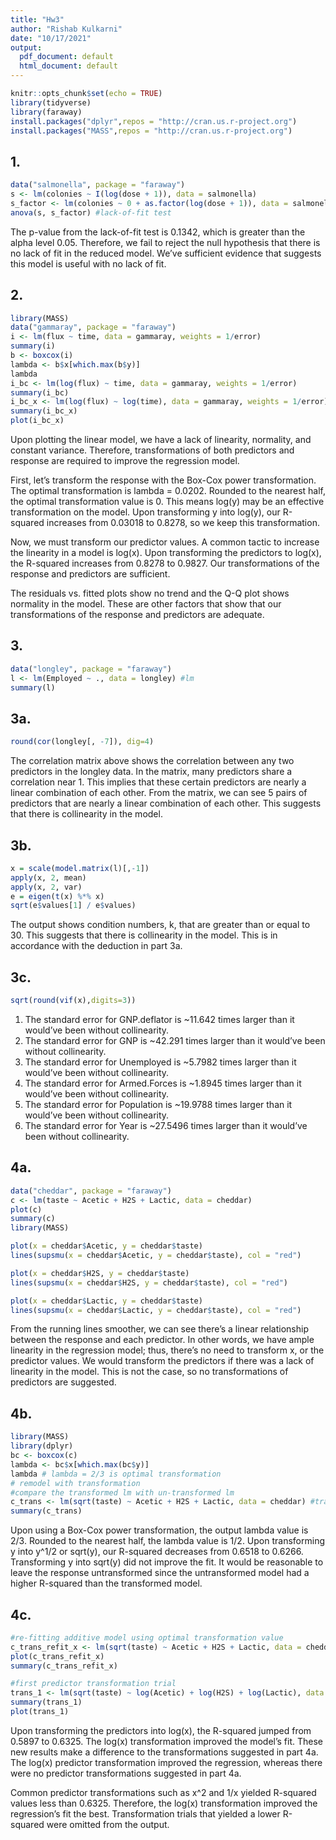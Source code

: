 ```yaml
---
title: "Hw3"
author: "Rishab Kulkarni"
date: "10/17/2021"
output:
  pdf_document: default
  html_document: default
---
```


```r
knitr::opts_chunk$set(echo = TRUE)
library(tidyverse)
library(faraway)
install.packages("dplyr",repos = "http://cran.us.r-project.org")
install.packages("MASS",repos = "http://cran.us.r-project.org")
```

## 1.
```r
data("salmonella", package = "faraway")
s <- lm(colonies ~ I(log(dose + 1)), data = salmonella)
s_factor <- lm(colonies ~ 0 + as.factor(log(dose + 1)), data = salmonella)
anova(s, s_factor) #lack-of-fit test
```


The p-value from the lack-of-fit test is 0.1342, which is greater than the alpha
level 0.05. Therefore, we fail to reject the null hypothesis that there is no 
lack of fit in the reduced model. We've sufficient evidence that suggests this
model is useful with no lack of fit.

## 2.
```r
library(MASS)
data("gammaray", package = "faraway")
i <- lm(flux ~ time, data = gammaray, weights = 1/error)
summary(i)
b <- boxcox(i)
lambda <- b$x[which.max(b$y)]
lambda
i_bc <- lm(log(flux) ~ time, data = gammaray, weights = 1/error)
summary(i_bc)
i_bc_x <- lm(log(flux) ~ log(time), data = gammaray, weights = 1/error)
summary(i_bc_x)
plot(i_bc_x)
```


Upon plotting the linear model, we have a lack of linearity, normality, and
constant variance. Therefore, transformations of both predictors and response
are required to improve the regression model.

First, let's transform the response with the Box-Cox power transformation.
The optimal transformation is lambda = 0.0202. Rounded to the nearest half,
the optimal transformation value is 0. This means log(y) may be an effective transformation on the model. Upon transforming y into log(y), our 
R-squared increases from 0.03018 to 0.8278, so we keep this transformation.

Now, we must transform our predictor values. A common tactic to increase the
linearity in a model is log(x). Upon transforming the predictors to log(x), the
R-squared increases from 0.8278 to 0.9827. Our transformations of the response 
and predictors are sufficient.

The residuals vs. fitted plots show no trend and the Q-Q plot shows normality
in the model. These are other factors that show that our transformations of the
response and predictors are adequate.

## 3.
```r
data("longley", package = "faraway")
l <- lm(Employed ~ ., data = longley) #lm
summary(l)
```

## 3a.
```r
round(cor(longley[, -7]), dig=4)
```


The correlation matrix above shows the correlation between any two predictors
in the longley data. In the matrix, many predictors share a correlation near
1. This implies that these certain predictors are nearly a linear combination
of each other. From the matrix, we can see 5 pairs of predictors that are
nearly a linear combination of each other. This suggests that there is collinearity in the model.

## 3b.
```r
x = scale(model.matrix(l)[,-1])
apply(x, 2, mean) 
apply(x, 2, var)
e = eigen(t(x) %*% x)
sqrt(e$values[1] / e$values)
```


The output shows condition numbers, k, that are greater than or equal to 30.
This suggests that there is collinearity in the model. This is in accordance
with the deduction in part 3a.

## 3c.
```r
sqrt(round(vif(x),digits=3))
```


1) The standard error for GNP.deflator is ~11.642 times larger than it would've 
been without collinearity.
2) The standard error for GNP is ~42.291 times larger than it would've been
without collinearity.
3) The standard error for Unemployed is ~5.7982 times larger than it would've 
been without collinearity.
4) The standard error for Armed.Forces is ~1.8945 times larger than it would've 
been without collinearity.
5) The standard error for Population is ~19.9788 times larger than it would've 
been without collinearity.
6) The standard error for Year is ~27.5496 times larger than it would've been
without collinearity.

## 4a.
```r
data("cheddar", package = "faraway")
c <- lm(taste ~ Acetic + H2S + Lactic, data = cheddar)
plot(c)
summary(c)
library(MASS)

plot(x = cheddar$Acetic, y = cheddar$taste)
lines(supsmu(x = cheddar$Acetic, y = cheddar$taste), col = "red")

plot(x = cheddar$H2S, y = cheddar$taste)
lines(supsmu(x = cheddar$H2S, y = cheddar$taste), col = "red")

plot(x = cheddar$Lactic, y = cheddar$taste)
lines(supsmu(x = cheddar$Lactic, y = cheddar$taste), col = "red")
```


From the running lines smoother, we can see there's a linear relationship
between the response and each predictor. In other words, we have ample linearity
in the regression model; thus, there's no need to transform x, or the predictor
values. We would transform the predictors if there was a lack of linearity in 
the model. This is not the case, so no transformations of predictors are suggested.

## 4b.
```r
library(MASS)
library(dplyr)
bc <- boxcox(c)
lambda <- bc$x[which.max(bc$y)]
lambda # lambda = 2/3 is optimal transformation
# remodel with transformation
#compare the transformed lm with un-transformed lm
c_trans <- lm(sqrt(taste) ~ Acetic + H2S + Lactic, data = cheddar) #transformed
summary(c_trans)
```


Upon using a Box-Cox power transformation, the output lambda value is 2/3.
Rounded to the nearest half, the lambda value is 1/2. Upon transforming y into
y^1/2 or sqrt(y), our R-squared decreases from 0.6518 to 0.6266. Transforming y
into sqrt(y) did not improve the fit. It would be reasonable to leave the 
response untransformed since the untransformed model had a higher R-squared than
the transformed model.

## 4c.
```r
#re-fitting additive model using optimal transformation value
c_trans_refit_x <- lm(sqrt(taste) ~ Acetic + H2S + Lactic, data = cheddar)
plot(c_trans_refit_x)
summary(c_trans_refit_x)

#first predictor transformation trial
trans_1 <- lm(sqrt(taste) ~ log(Acetic) + log(H2S) + log(Lactic), data = cheddar)
summary(trans_1)
plot(trans_1)
```


Upon transforming the predictors into log(x), the R-squared jumped from 0.5897
to 0.6325. The log(x) transformation improved the model's fit. These new results
make a difference to the transformations suggested in part 4a. The log(x) 
predictor transformation improved the regression, whereas there were no 
predictor transformations suggested in part 4a.

Common predictor transformations such as x^2 and 1/x yielded R-squared values
less than 0.6325. Therefore, the log(x) transformation improved the regression's
fit the best. Transformation trials that yielded a lower R-squared were omitted
from the output.


